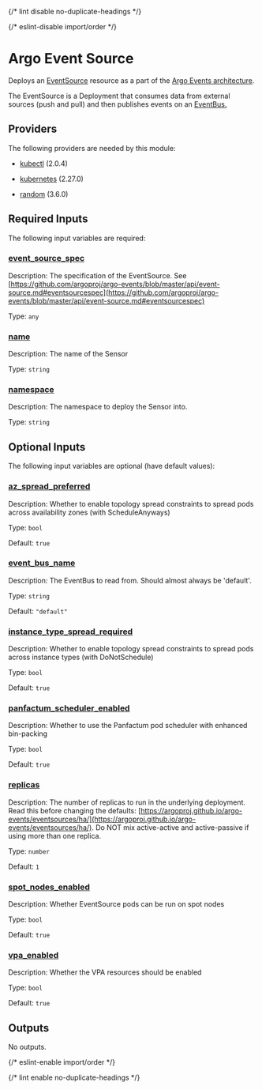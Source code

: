 
{/* lint disable no-duplicate-headings */}

{/* eslint-disable import/order */}

<ModuleHeader name="kube_argo_event_source" sourceHref="https://github.com/Panfactum/stack/tree/__PANFACTUM_VERSION_EDGE__/packages/infrastructure/kube_argo_event_source" status="beta" type="submodule" />

# Argo Event Source

Deploys an [EventSource](https://argoproj.github.io/argo-events/concepts/event_source/)
resource as a part of the
[Argo Events architecture](https://argoproj.github.io/argo-events/concepts/architecture/).

The EventSource is a Deployment that consumes data
from external sources (push and pull) and then publishes events on an
[EventBus.](https://argoproj.github.io/argo-events/concepts/eventbus/)

## Providers

The following providers are needed by this module:

* [kubectl](#requirement_kubectl) (2.0.4)

* [kubernetes](https://registry.terraform.io/providers/hashicorp/kubernetes/2.27.0/docs) (2.27.0)

* [random](https://registry.terraform.io/providers/hashicorp/random/3.6.0/docs) (3.6.0)

## Required Inputs

The following input variables are required:

### <a name="input_event_source_spec" /> [event\_source\_spec](#input_event_source_spec)

Description: The specification of the EventSource. See [https://github.com/argoproj/argo-events/blob/master/api/event-source.md#eventsourcespec](https://github.com/argoproj/argo-events/blob/master/api/event-source.md#eventsourcespec)

Type: `any`

### <a name="input_name" /> [name](#input_name)

Description: The name of the Sensor

Type: `string`

### <a name="input_namespace" /> [namespace](#input_namespace)

Description: The namespace to deploy the Sensor into.

Type: `string`

## Optional Inputs

The following input variables are optional (have default values):

### <a name="input_az_spread_preferred" /> [az\_spread\_preferred](#input_az_spread_preferred)

Description: Whether to enable topology spread constraints to spread pods across availability zones (with ScheduleAnyways)

Type: `bool`

Default: `true`

### <a name="input_event_bus_name" /> [event\_bus\_name](#input_event_bus_name)

Description: The EventBus to read from. Should almost always be 'default'.

Type: `string`

Default: `"default"`

### <a name="input_instance_type_spread_required" /> [instance\_type\_spread\_required](#input_instance_type_spread_required)

Description: Whether to enable topology spread constraints to spread pods across instance types (with DoNotSchedule)

Type: `bool`

Default: `true`

### <a name="input_panfactum_scheduler_enabled" /> [panfactum\_scheduler\_enabled](#input_panfactum_scheduler_enabled)

Description: Whether to use the Panfactum pod scheduler with enhanced bin-packing

Type: `bool`

Default: `true`

### <a name="input_replicas" /> [replicas](#input_replicas)

Description: The number of replicas to run in the underlying deployment. Read this before changing the defaults: [https://argoproj.github.io/argo-events/eventsources/ha/](https://argoproj.github.io/argo-events/eventsources/ha/). Do NOT mix active-active and active-passive if using more than one replica.

Type: `number`

Default: `1`

### <a name="input_spot_nodes_enabled" /> [spot\_nodes\_enabled](#input_spot_nodes_enabled)

Description: Whether EventSource pods can be run on spot nodes

Type: `bool`

Default: `true`

### <a name="input_vpa_enabled" /> [vpa\_enabled](#input_vpa_enabled)

Description: Whether the VPA resources should be enabled

Type: `bool`

Default: `true`

## Outputs

No outputs.

{/* eslint-enable import/order */}

{/* lint enable no-duplicate-headings */}
